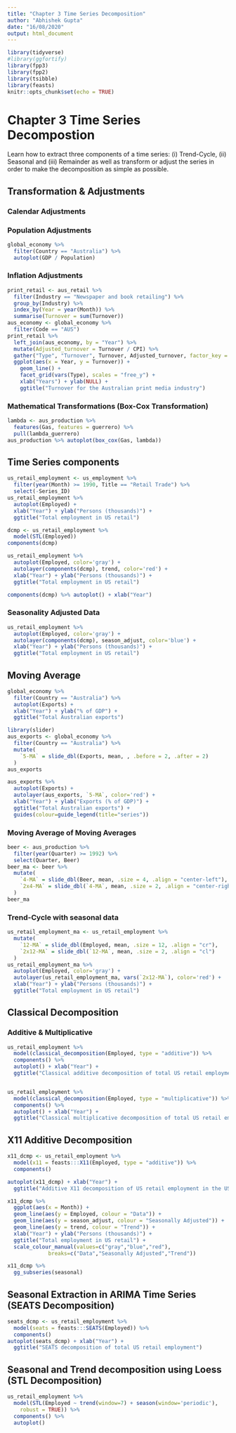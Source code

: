 ```yaml
---
title: "Chapter 3 Time Series Decomposition"
author: "Abhishek Gupta"
date: "16/08/2020"
output: html_document
---
```


```r
library(tidyverse)
#library(ggfortify)
library(fpp3)
library(fpp2)
library(tsibble)
library(feasts)
knitr::opts_chunk$set(echo = TRUE)
```

# Chapter 3 Time Series Decompostion

Learn how to extract three components of a time series: (i) Trend-Cycle, (ii) Seasonal and (iii) Remainder as well as transform or adjust the series in order to make the decomposition as simple as possible.\n

## Transformation & Adjustments

### Calendar Adjustments
### Population Adjustments

```r
global_economy %>%
  filter(Country == "Australia") %>%
  autoplot(GDP / Population)
```


### Inflation Adjustments


```r
print_retail <- aus_retail %>%
  filter(Industry == "Newspaper and book retailing") %>%
  group_by(Industry) %>%
  index_by(Year = year(Month)) %>%
  summarise(Turnover = sum(Turnover))
aus_economy <- global_economy %>%
  filter(Code == "AUS")
print_retail %>%
  left_join(aus_economy, by = "Year") %>%
  mutate(Adjusted_turnover = Turnover / CPI) %>%
  gather("Type", "Turnover", Turnover, Adjusted_turnover, factor_key = TRUE) %>%
  ggplot(aes(x = Year, y = Turnover)) +
    geom_line() +
    facet_grid(vars(Type), scales = "free_y") +
    xlab("Years") + ylab(NULL) +
    ggtitle("Turnover for the Australian print media industry")
```

### Mathematical Transformations (Box-Cox Transformation)
```r
lambda <- aus_production %>%
  features(Gas, features = guerrero) %>%
  pull(lambda_guerrero)
aus_production %>% autoplot(box_cox(Gas, lambda))
```

## Time Series components

```r
us_retail_employment <- us_employment %>%
  filter(year(Month) >= 1990, Title == "Retail Trade") %>%
  select(-Series_ID)
us_retail_employment %>%
  autoplot(Employed) +
  xlab("Year") + ylab("Persons (thousands)") +
  ggtitle("Total employment in US retail")
```
```r
dcmp <- us_retail_employment %>%
  model(STL(Employed))
components(dcmp)
```
```r
us_retail_employment %>%
  autoplot(Employed, color='gray') +
  autolayer(components(dcmp), trend, color='red') +
  xlab("Year") + ylab("Persons (thousands)") +
  ggtitle("Total employment in US retail")
```
```r
components(dcmp) %>% autoplot() + xlab("Year")
```

### Seasonality Adjusted Data
```r
us_retail_employment %>%
  autoplot(Employed, color='gray') +
  autolayer(components(dcmp), season_adjust, color='blue') +
  xlab("Year") + ylab("Persons (thousands)") +
  ggtitle("Total employment in US retail")
```

## Moving Average

```r
global_economy %>%
  filter(Country == "Australia") %>%
  autoplot(Exports) +
  xlab("Year") + ylab("% of GDP") +
  ggtitle("Total Australian exports")
```

```r
library(slider)
aus_exports <- global_economy %>%
  filter(Country == "Australia") %>%
  mutate(
    `5-MA` = slide_dbl(Exports, mean, , .before = 2, .after = 2)
  )
aus_exports
```

```r
aus_exports %>%
  autoplot(Exports) +
  autolayer(aus_exports, `5-MA`, color='red') +
  xlab("Year") + ylab("Exports (% of GDP)") +
  ggtitle("Total Australian exports") +
  guides(colour=guide_legend(title="series"))
```

### Moving Average of Moving Averages

```r
beer <- aus_production %>%
  filter(year(Quarter) >= 1992) %>%
  select(Quarter, Beer)
beer_ma <- beer %>%
  mutate(
    `4-MA` = slide_dbl(Beer, mean, .size = 4, .align = "center-left"),
    `2x4-MA` = slide_dbl(`4-MA`, mean, .size = 2, .align = "center-right")
  )
beer_ma
```
### Trend-Cycle with seasonal data

```r
us_retail_employment_ma <- us_retail_employment %>%
  mutate(
    `12-MA` = slide_dbl(Employed, mean, .size = 12, .align = "cr"),
    `2x12-MA` = slide_dbl(`12-MA`, mean, .size = 2, .align = "cl")
  )
us_retail_employment_ma %>%
  autoplot(Employed, color='gray') +
  autolayer(us_retail_employment_ma, vars(`2x12-MA`), color='red') +
  xlab("Year") + ylab("Persons (thousands)") +
  ggtitle("Total employment in US retail")
```

## Classical Decomposition
### Additive & Multiplicative
```r
us_retail_employment %>%
  model(classical_decomposition(Employed, type = "additive")) %>%
  components() %>%
  autoplot() + xlab("Year") +
  ggtitle("Classical additive decomposition of total US retail employment")


us_retail_employment %>%
  model(classical_decomposition(Employed, type = "multiplicative")) %>%
  components() %>%
  autoplot() + xlab("Year") +
  ggtitle("Classical multiplicative decomposition of total US retail employment")
```

## X11 Additive Decomposition

```r
x11_dcmp <- us_retail_employment %>%
  model(x11 = feasts:::X11(Employed, type = "additive")) %>%
  components()

autoplot(x11_dcmp) + xlab("Year") +
  ggtitle("Additive X11 decomposition of US retail employment in the US")
```
```r
x11_dcmp %>%
  ggplot(aes(x = Month)) +
  geom_line(aes(y = Employed, colour = "Data")) +
  geom_line(aes(y = season_adjust, colour = "Seasonally Adjusted")) +
  geom_line(aes(y = trend, colour = "Trend")) +
  xlab("Year") + ylab("Persons (thousands)") +
  ggtitle("Total employment in US retail") +
  scale_colour_manual(values=c("gray","blue","red"),
             breaks=c("Data","Seasonally Adjusted","Trend"))
```

```r
x11_dcmp %>%
  gg_subseries(seasonal)
```

## Seasonal Extraction in ARIMA Time Series (SEATS Decomposition)

```r
seats_dcmp <- us_retail_employment %>%
  model(seats = feasts:::SEATS(Employed)) %>%
  components()
autoplot(seats_dcmp) + xlab("Year") +
  ggtitle("SEATS decomposition of total US retail employment")
```

## Seasonal and Trend decomposition using Loess (STL Decomposition)

```r
us_retail_employment %>%
  model(STL(Employed ~ trend(window=7) + season(window='periodic'),
    robust = TRUE)) %>%
  components() %>%
  autoplot()
```

